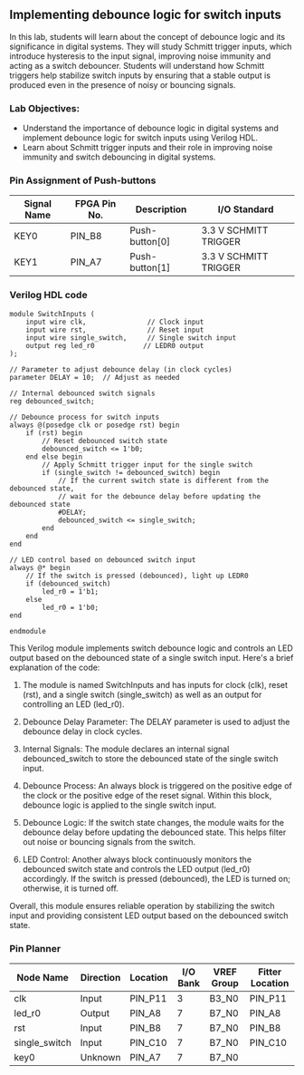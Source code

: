 ## Implementing debounce logic for switch inputs

In this lab, students will learn about the concept of debounce logic and its significance in digital systems. They will study Schmitt trigger inputs, which introduce hysteresis to the input signal, improving noise immunity and acting as a switch debouncer. Students will understand how Schmitt triggers help stabilize switch inputs by ensuring that a stable output is produced even in the presence of noisy or bouncing signals.

### Lab Objectives:
- Understand the importance of debounce logic in digital systems and implement debounce logic for switch inputs using Verilog HDL.
-  Learn about Schmitt trigger inputs and their role in improving noise immunity and switch debouncing in digital systems.

###  Pin Assignment of Push-buttons
| Signal Name | FPGA Pin No. | Description      | I/O Standard |
|-------------|--------------|------------------| ------------------|
| KEY0        | PIN_B8       | Push-button[0]  | 3.3 V SCHMITT TRIGGER |
| KEY1        | PIN_A7       | Push-button[1]  | 3.3 V SCHMITT TRIGGER |


### Verilog HDL code
```
module SwitchInputs (
    input wire clk,               // Clock input
    input wire rst,               // Reset input
    input wire single_switch,     // Single switch input
    output reg led_r0            // LEDR0 output
);

// Parameter to adjust debounce delay (in clock cycles)
parameter DELAY = 10;  // Adjust as needed

// Internal debounced switch signals
reg debounced_switch;

// Debounce process for switch inputs
always @(posedge clk or posedge rst) begin
    if (rst) begin
        // Reset debounced switch state
        debounced_switch <= 1'b0;
    end else begin
        // Apply Schmitt trigger input for the single switch
        if (single_switch != debounced_switch) begin
            // If the current switch state is different from the debounced state,
            // wait for the debounce delay before updating the debounced state
            #DELAY;
            debounced_switch <= single_switch;
        end
    end
end

// LED control based on debounced switch input
always @* begin
    // If the switch is pressed (debounced), light up LEDR0
    if (debounced_switch)
        led_r0 = 1'b1;
    else
        led_r0 = 1'b0;
end

endmodule
```

This Verilog module implements switch debounce logic and controls an LED output based on the debounced state of a single switch input. Here's a brief explanation of the code:

1. The module is named SwitchInputs and has inputs for clock (clk), reset (rst), and a single switch (single_switch) as well as an output for controlling an LED (led_r0).

2. Debounce Delay Parameter: The DELAY parameter is used to adjust the debounce delay in clock cycles.

3. Internal Signals: The module declares an internal signal debounced_switch to store the debounced state of the single switch input.

4. Debounce Process: An always block is triggered on the positive edge of the clock or the positive edge of the reset signal. Within this block, debounce logic is applied to the single switch input.

5. Debounce Logic: If the switch state changes, the module waits for the debounce delay before updating the debounced state. This helps filter out noise or bouncing signals from the switch.

6. LED Control: Another always block continuously monitors the debounced switch state and controls the LED output (led_r0) accordingly. If the switch is pressed (debounced), the LED is turned on; otherwise, it is turned off.

Overall, this module ensures reliable operation by stabilizing the switch input and providing consistent LED output based on the debounced switch state.

### Pin Planner

| Node Name      | Direction | Location | I/O Bank | VREF Group | Fitter Location |
|----------------|-----------|----------|----------|------------|-----------------|
| clk            | Input     | PIN_P11  | 3        | B3_N0      | PIN_P11         |
| led_r0         | Output    | PIN_A8   | 7        | B7_N0      | PIN_A8          |
| rst            | Input     | PIN_B8   | 7        | B7_N0      | PIN_B8          |
| single_switch  | Input     | PIN_C10  | 7        | B7_N0      | PIN_C10         |
| key0           | Unknown   | PIN_A7   | 7        | B7_N0      |                 |






